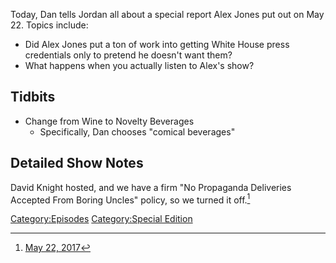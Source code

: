 {{DEFAULTSORT:
    #_EPISODE_0044:May 22, 2017
}}{{Episode
    | title           = May 22, 2017
    | caption         = [https://knowledgefight.libsyn.com/knowledge-fight-may-22-2017 Listen to this episode on Libsyn]
    | episodeNumber   = 44
    | length          = 01:13:16
    | airDate         = May 24, 2017
    | coverageDate    = May 22, 2017
    | episodeType     = [[:Category:Special Edition|Special Edition]]
    | previousEpisode = [[43: May 17, 2017]]
    | nextEpisode     = [[45: May 25, 2017]]
    | beverage        = Strawberry-infused Perrier
}}

{{Stub}}

Today, Dan tells Jordan all about a special report Alex Jones put out on May 22. Topics include:

*Did Alex Jones put a ton of work into getting White House press credentials only to pretend he doesn't want them?
*What happens when you actually listen to Alex's show?

==Tidbits==

*Change from Wine to Novelty Beverages
**Specifically, Dan chooses "comical beverages"

==Detailed Show Notes==

David Knight hosted, and we have a firm "No Propaganda Deliveries Accepted From Boring Uncles" policy, so we turned it off.<ref>[https://knowledgefight.com/the-past/2017/5/22/may-22-2017 May 22, 2017]</ref>

[[Category:Episodes]]
[[Category:Special Edition]]
